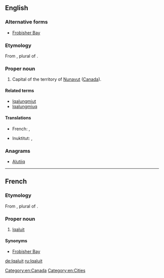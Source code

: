 {{wikipedia}}
==English==

===Alternative forms===
* [[Frobisher Bay]] {{qualifier|former name}}

===Etymology===
From {{etyl|ike}} {{term|ᐃᖃᓗᐃᑦ||place of fish|sc=Cans}}, plural of {{term|ᐃᖃᓗᒃ||fish|tr=[[iqaluk]]|sc=Cans}}.

===Proper noun===
{{en-proper noun}}

# Capital of the territory of [[Nunavut]] ([[Canada]]).

====Related terms====
* [[Iqalungmiut]]
* [[Iqalungmiuq]]

====Translations====
{{trans-top}}
* French: {{t|fr|Iqaluit}} , {{t|fr|Frobisher Bay}}
{{trans-mid}}
* Inuktitut: {{t|ik|ᐃᖃᓗᐃᑦ}} , {{t|ik|Iqaluit}}
{{trans-bottom}}

===Anagrams===
* [[Alutiiq#English|Alutiiq]]

[[Category:en:Canada]]
[[Category:en:Cities]]

----
==French==
===Etymology===
From {{etyl|ike|fr}} {{term|ᐃᖃᓗᐃᑦ||place of fish|sc=Cans}}, plural of {{term|ᐃᖃᓗᒃ||fish|tr=[[iqaluk]]|sc=Cans}}.
===Proper noun===
{{fr-proper-noun}}

# [[#English|Iqaluit]] {{gloss|Capital of the territory of [[Nunavut]] ([[Canada]]).}}

====Synonyms====
* [[Frobisher Bay]] {{qualifier|former name}}

[[de:Iqaluit]]
[[ru:Iqaluit]]